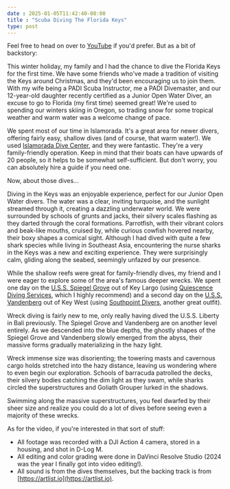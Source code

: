 ```yaml
--- 
date : 2025-01-05T11:42:40-08:00
title : "Scuba Diving The Florida Keys"
type: post
---
```



<YouTube id='5W0FeY__CUY' />

Feel free to head on over to [YouTube](https://www.youtube.com/watch?v=5W0FeY__CUY) if you'd prefer. But as a bit of backstory:

This winter holiday, my family and I had the chance to dive the Florida Keys for the first time. We have some friends who've made a tradition of visiting the Keys around Christmas, and they'd been encouraging us to join them. With my wife being a PADI Scuba Instructor, me a PADI Divemaster, and our 12-year-old daughter recently certified as a Junior Open Water Diver, an excuse to go to Florida (my first time) seemed great! We're used to spending our winters skiing in Oregon, so trading snow for some tropical weather and warm water was a welcome change of pace.

We spent most of our time in Islamorada. It's a great area for newer divers, offering fairly easy, shallow dives (and of course, that warm water!). We used [Islamorada Dive Center](https://www.islamoradadivecenter.com/), and they were fantastic. They're a very family-friendly operation. Keep in mind that their boats can have upwards of 20 people, so it helps to be somewhat self-sufficient. But don't worry, you can absolutely hire a guide if you need one.

Now, about those dives...

Diving in the Keys was an enjoyable experience, perfect for our Junior Open Water divers. The water was a clear, inviting turquoise, and the sunlight streamed through it, creating a dazzling underwater world. We were surrounded by schools of grunts and jacks, their silvery scales flashing as they darted through the coral formations. Parrotfish, with their vibrant colors and beak-like mouths, cruised by, while curious cowfish hovered nearby, their boxy shapes a comical sight. Although I had dived with quite a few shark species while living in Southeast Asia, encountering the nurse sharks in the Keys was a new and exciting experience. They were surprisingly calm, gliding along the seabed, seemingly unfazed by our presence.

While the shallow reefs were great for family-friendly dives, my friend and I were eager to explore some of the area's famous deeper wrecks. We spent one day on the [U.S.S. Spiegel Grove](https://en.wikipedia.org/wiki/USS_Spiegel_Grove) out of Key Largo (using [Quiescence Diving Services](https://keylargodiving.com/), which I highly recommend) and a second day on the [U.S.S. Vandenberg](https://en.wikipedia.org/wiki/USNS_General_Hoyt_S._Vandenberg) out of Key West (using [Southpoint Divers](https://southpointdivers.com/), another great outfit).

Wreck diving is fairly new to me, only really having dived the U.S.S. Liberty in Bali previously. The Spiegel Grove and Vandenberg are on another level entirely. As we descended into the blue depths, the ghostly shapes of the Spiegel Grove and Vandenberg slowly emerged from the abyss, their massive forms gradually materializing in the hazy light.

Wreck immense size was disorienting; the towering masts and cavernous cargo holds stretched into the hazy distance, leaving us wondering where to even begin our exploration. Schools of barracuda patrolled the decks, their silvery bodies catching the dim light as they swam, while sharks circled the superstructures and Goliath Grouper lurked in the shadows.

Swimming along the massive superstructures, you feel dwarfed by their sheer size and realize you could do a lot of dives before seeing even a majority of these wrecks.

As for the video, if you're interested in that sort of stuff:

- All footage was recorded with a DJI Action 4 camera, stored in a housing, and shot in D-Log M.
- All editing and color grading were done in DaVinci Resolve Studio (2024 was the year I finally got into video editing!).
- All sound is from the dives themselves, but the backing track is from [https://artlist.io](https://artlist.io).
